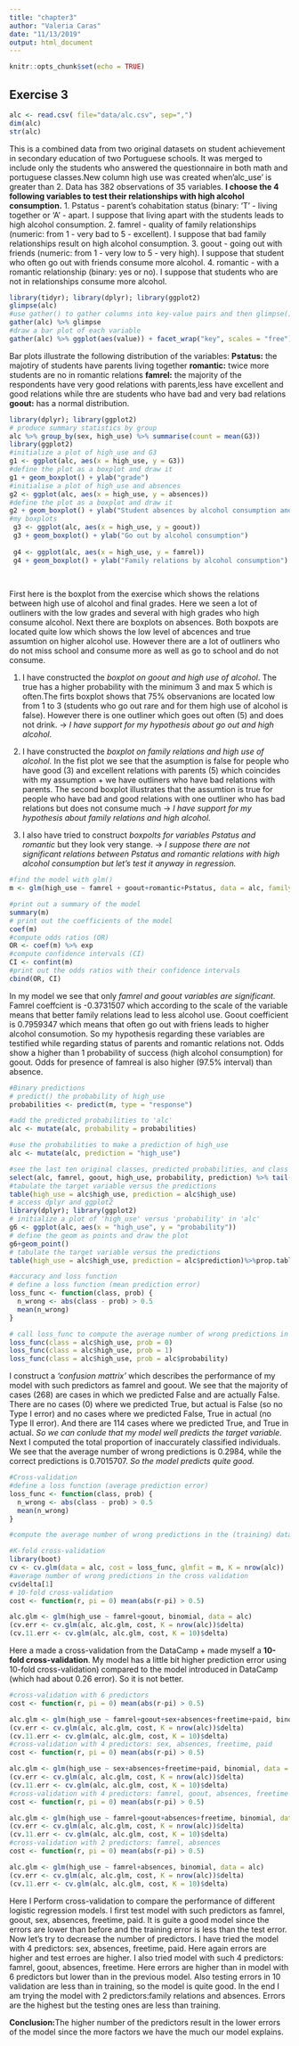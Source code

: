 ```yaml
---
title: "chapter3"
author: "Valeria Caras"
date: "11/13/2019"
output: html_document
---
```


```r
knitr::opts_chunk$set(echo = TRUE)
```

## Exercise 3


```r
alc <- read.csv( file="data/alc.csv", sep=",")
dim(alc)
str(alc)
```
This is a combined data from two original datasets on student achievement in secondary education of two Portuguese schools. It was merged to include only the students who answered the questionnaire in both math and portuguese classes.New column high use was created when'alc_use' is greater than 2. Data has 382 observations of 35 variables.
**I choose the 4 following variables to test their  relationships with high alcohol consumption.**
1. Pstatus - parent's cohabitation status (binary: 'T' - living together or 'A' - apart. I suppose that living apart with the students leads to high alcohol consumption.
2. famrel - quality of family relationships (numeric: from 1 - very bad to 5 - excellent). I suppose that bad family relationships result on high alcohol consumption.
3. goout - going out with friends (numeric: from 1 - very low to 5 - very high). I suppose that student who often go out with friends consume more alcohol.
4. romantic - with a romantic relationship (binary: yes or no). I suppose that students who are not in relationships consume more alcohol.  


```r
library(tidyr); library(dplyr); library(ggplot2)
glimpse(alc)
#use gather() to gather columns into key-value pairs and then glimpse() at the resulting data
gather(alc) %>% glimpse
#draw a bar plot of each variable
gather(alc) %>% ggplot(aes(value)) + facet_wrap("key", scales = "free")+geom_bar()
```
 
   
Bar plots illustrate the following distribution of the variables:
**Pstatus:** the majotiry of students have parents living together
**romantic:** twice more students are no in romantic relations
**famrel:** the majority of the respondents have very good relations with parents,less have excellent and good relations while thre are students who have bad and very bad relations
**goout:** has a normal distribution.


```r

library(dplyr); library(ggplot2)
# produce summary statistics by group
alc %>% group_by(sex, high_use) %>% summarise(count = mean(G3))
library(ggplot2)
#initialize a plot of high_use and G3
g1 <- ggplot(alc, aes(x = high_use, y = G3))
#define the plot as a boxplot and draw it
g1 + geom_boxplot() + ylab("grade")
#initialise a plot of high_use and absences
g2 <- ggplot(alc, aes(x = high_use, y = absences))
#define the plot as a boxplot and draw it
g2 + geom_boxplot() + ylab("Student absences by alcohol consumption and sex")
#my boxplots
 g3 <- ggplot(alc, aes(x = high_use, y = goout))
 g3 + geom_boxplot() + ylab("Go out by alcohol consumption")
 
 g4 <- ggplot(alc, aes(x = high_use, y = famrel))
 g4 + geom_boxplot() + ylab("Family relations by alcohol consumption")
 
 
```

First here is the boxplot from the exercise which shows the relations between high use of alcohol and final grades. Here we seen a lot of outliners with the low grades and several with high grades who high consume alcohol.
Next there are boxplots on absences. Both boxpots are located quite low which shows the low level of abcences and true assumtion on higher alcohol use. However there are a lot of outliners who do not miss school and consume more as well as go to school and do not consume.

1. I have constructed the *boxplot on goout and high use of alcohol*. The true has a higher probability with the minimum 3 and max 5 which is often.The firts boxplot shows that 75% observanions are located low from 1 to 3 (students who go out rare and for them high use of alcohol is false). However there is one outliner which goes out often (5) and does not drink. -> *I have support for my hypothesis about go out and high alcohol.*

2. I have constructed the *boxplot on family relations and high use of alcohol.*
In the fist plot we see that the asumption is false for people who have good (3) and excellent  relations with parents (5) which coincides with my assumption + we have outliners who have bad relations with parents. The second boxplot illustrates that the assumtion is true for people who have bad and  good relations with one outliner who has bad relations but does not consume much -> *I have support for my hypothesis about family relations and high alcohol.*

3. I also have tried to construct *boxpolts for variables Pstatus and romantic* but they look very stange. -> *I suppose there are not significant relations between Pstatus and romantic relations with high alcohol consumption but let's test it anyway in regression.*

```r
#find the model with glm()
m <- glm(high_use ~ famrel + goout+romantic+Pstatus, data = alc, family = "binomial")

#print out a summary of the model
summary(m)
# print out the coefficients of the model
coef(m)
#compute odds ratios (OR)
OR <- coef(m) %>% exp
#compute confidence intervals (CI)
CI <- confint(m)
#print out the odds ratios with their confidence intervals
cbind(OR, CI)
```
In my model we see that only *famrel and goout variables are significant*. Famrel coeffcient is -0.3731507 which according to the scale of the variable means that better family relations lead to less alcohol use. Goout coefficient is  0.7959347 which means that often go out with friens leads to higher alcohol consumotion. So my hypothesis regarding these variables are testified while regarding status of parents and romantic relations not.
Odds show a higher than 1 probability of success (high alcohol consumption) 
for goout. Odds for presence of famreal is also higher (97.5% interval) than absence.
```r
#Binary predictions
# predict() the probability of high_use
probabilities <- predict(m, type = "response")

#add the predicted probabilities to 'alc'
alc <- mutate(alc, probability = probabilities)

#use the probabilities to make a prediction of high_use
alc <- mutate(alc, prediction = "high_use")

#see the last ten original classes, predicted probabilities, and class predictions
select(alc, famrel, goout, high_use, probability, prediction) %>% tail(10)
#tabulate the target variable versus the predictions
table(high_use = alc$high_use, prediction = alc$high_use)
# access dplyr and ggplot2
library(dplyr); library(ggplot2)
# initialize a plot of 'high_use' versus 'probability' in 'alc'
g6 <- ggplot(alc, aes(x = "high_use", y = "probability"))
# define the geom as points and draw the plot
g6+geom_point()
# tabulate the target variable versus the predictions
table(high_use = alc$high_use, prediction = alc$prediction)%>%prop.table%>%addmargins

#accuracy and loss function
# define a loss function (mean prediction error)
loss_func <- function(class, prob) {
  n_wrong <- abs(class - prob) > 0.5
  mean(n_wrong)
}

# call loss_func to compute the average number of wrong predictions in the (training) data
loss_func(class = alc$high_use, prob = 0)
loss_func(class = alc$high_use, prob = 1)
loss_func(class = alc$high_use, prob = alc$probability)
```
I construct a *'confusion mattrix'* which  describes the performance of my model with such predictors as famrel and goout. We see that the majority of cases (268) are cases in which we predicted False and are actually False. There are no cases (0) where we predicted True, but actual is False (so no Type I error) and no cases where we predicted False, True in actual (no Type II error). And there are 114 cases where we predicted True, and True in actual. *So we can conlude that my model well predicts the target variable.*
Next I computed the total proportion of inaccurately classified individuals.
We see that the average number of wrong predictions is 0.2984, while the correct predictions is 0.7015707. *So the model predicts quite good.*
  
  
```r
#Cross-validation
#define a loss function (average prediction error)
loss_func <- function(class, prob) {
  n_wrong <- abs(class - prob) > 0.5
  mean(n_wrong)
}

#compute the average number of wrong predictions in the (training) data

#K-fold cross-validation
library(boot)
cv <- cv.glm(data = alc, cost = loss_func, glmfit = m, K = nrow(alc))
#average number of wrong predictions in the cross validation
cv$delta[1]
# 10-fold cross-validation 
cost <- function(r, pi = 0) mean(abs(r-pi) > 0.5)

alc.glm <- glm(high_use ~ famrel+goout, binomial, data = alc)
(cv.err <- cv.glm(alc, alc.glm, cost, K = nrow(alc))$delta)
(cv.11.err <- cv.glm(alc, alc.glm, cost, K = 10)$delta)
```
Here a made a cross-validation from the DataCamp + made myself a **10-fold cross-validation**. My model has a little bit higher prediction error using 10-fold cross-validation) compared to the model introduced in DataCamp (which had about 0.26 error). So it is not better.

```r
#cross-validation with 6 predictors
cost <- function(r, pi = 0) mean(abs(r-pi) > 0.5)

alc.glm <- glm(high_use ~ famrel+goout+sex+absences+freetime+paid, binomial, data = alc)
(cv.err <- cv.glm(alc, alc.glm, cost, K = nrow(alc))$delta)
(cv.11.err <- cv.glm(alc, alc.glm, cost, K = 10)$delta)
#cross-validation with 4 predictors: sex, absences, freetime, paid
cost <- function(r, pi = 0) mean(abs(r-pi) > 0.5)

alc.glm <- glm(high_use ~ sex+absences+freetime+paid, binomial, data = alc)
(cv.err <- cv.glm(alc, alc.glm, cost, K = nrow(alc))$delta)
(cv.11.err <- cv.glm(alc, alc.glm, cost, K = 10)$delta)
#cross-validation with 4 predictors: famrel, goout, absences, freetime
cost <- function(r, pi = 0) mean(abs(r-pi) > 0.5)

alc.glm <- glm(high_use ~ famrel+goout+absences+freetime, binomial, data = alc)
(cv.err <- cv.glm(alc, alc.glm, cost, K = nrow(alc))$delta)
(cv.11.err <- cv.glm(alc, alc.glm, cost, K = 10)$delta)
#cross-validation with 2 predictors: famrel, absences
cost <- function(r, pi = 0) mean(abs(r-pi) > 0.5)

alc.glm <- glm(high_use ~ famrel+absences, binomial, data = alc)
(cv.err <- cv.glm(alc, alc.glm, cost, K = nrow(alc))$delta)
(cv.11.err <- cv.glm(alc, alc.glm, cost, K = 10)$delta)
```
Here I Perform cross-validation to compare the performance of different logistic regression models. I first  test model with such predictors as 
famrel, goout, sex, absences, freetime, paid. It is guite a good model since the errors are lower than before and the training error is less than the test error. Now let's try to decrease the number of predictors.
I have tried the model with 4 predictors: sex, absences, freetime, paid. Here again errors are higher and test erroes are higher.
I also tried model with such 4 predictors: famrel, goout, absences, freetime. Here errors are higher than in model with 6 predictors but lower than in the previous model. Also testing errors in 10 validation are less than in training, so the  model is quite good.
In the end I am trying the model with 2 predictors:family relations and absences. Errors are the highest but the testing ones  are less than training.

**Conclusion:**The higher number of the predictors result in the lower errors of the model since the more factors we have the much our model explains. 

